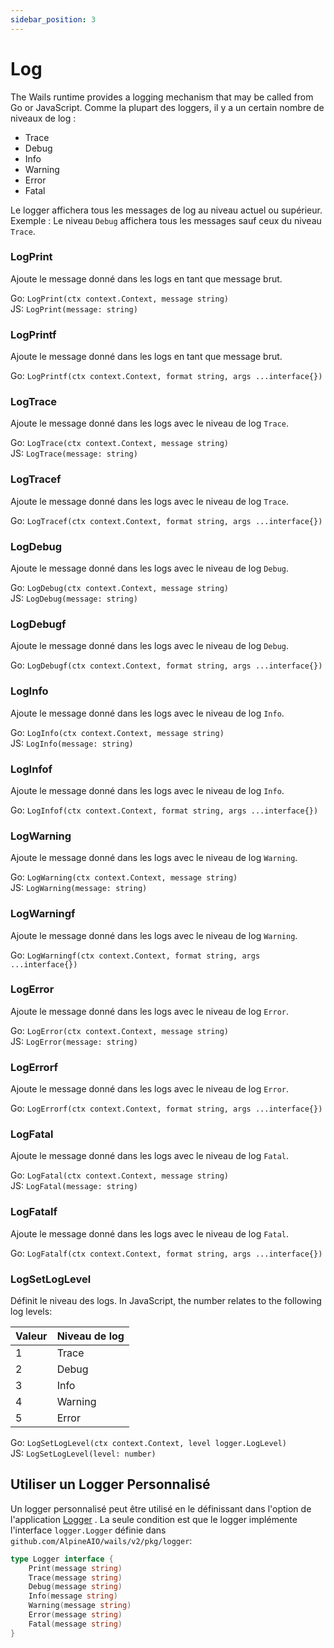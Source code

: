 ```yaml
---
sidebar_position: 3
---
```


# Log

The Wails runtime provides a logging mechanism that may be called from Go or JavaScript. Comme la plupart des loggers, il y a un certain nombre de niveaux de log :

- Trace
- Debug
- Info
- Warning
- Error
- Fatal

Le logger affichera tous les messages de log au niveau actuel ou supérieur. Exemple : Le niveau `Debug` affichera tous les messages sauf ceux du niveau `Trace`.

### LogPrint

Ajoute le message donné dans les logs en tant que message brut.

Go: `LogPrint(ctx context.Context, message string)`<br/> JS: `LogPrint(message: string)`

### LogPrintf

Ajoute le message donné dans les logs en tant que message brut.

Go: `LogPrintf(ctx context.Context, format string, args ...interface{})`<br/>

### LogTrace

Ajoute le message donné dans les logs avec le niveau de log `Trace`.

Go: `LogTrace(ctx context.Context, message string)`<br/> JS: `LogTrace(message: string)`

### LogTracef

Ajoute le message donné dans les logs avec le niveau de log `Trace`.

Go: `LogTracef(ctx context.Context, format string, args ...interface{})`<br/>

### LogDebug

Ajoute le message donné dans les logs avec le niveau de log `Debug`.

Go: `LogDebug(ctx context.Context, message string)`<br/> JS: `LogDebug(message: string)`

### LogDebugf

Ajoute le message donné dans les logs avec le niveau de log `Debug`.

Go: `LogDebugf(ctx context.Context, format string, args ...interface{})`<br/>

### LogInfo

Ajoute le message donné dans les logs avec le niveau de log `Info`.

Go: `LogInfo(ctx context.Context, message string)`<br/> JS: `LogInfo(message: string)`

### LogInfof

Ajoute le message donné dans les logs avec le niveau de log `Info`.

Go: `LogInfof(ctx context.Context, format string, args ...interface{})`<br/>

### LogWarning

Ajoute le message donné dans les logs avec le niveau de log `Warning`.

Go: `LogWarning(ctx context.Context, message string)`<br/> JS: `LogWarning(message: string)`

### LogWarningf

Ajoute le message donné dans les logs avec le niveau de log `Warning`.

Go: `LogWarningf(ctx context.Context, format string, args ...interface{})`<br/>

### LogError

Ajoute le message donné dans les logs avec le niveau de log `Error`.

Go: `LogError(ctx context.Context, message string)`<br/> JS: `LogError(message: string)`

### LogErrorf

Ajoute le message donné dans les logs avec le niveau de log `Error`.

Go: `LogErrorf(ctx context.Context, format string, args ...interface{})`<br/>

### LogFatal

Ajoute le message donné dans les logs avec le niveau de log `Fatal`.

Go: `LogFatal(ctx context.Context, message string)`<br/> JS: `LogFatal(message: string)`

### LogFatalf

Ajoute le message donné dans les logs avec le niveau de log `Fatal`.

Go: `LogFatalf(ctx context.Context, format string, args ...interface{})`<br/>

### LogSetLogLevel

Définit le niveau des logs. In JavaScript, the number relates to the following log levels:

| Valeur | Niveau de log |
| ------ | ------------- |
| 1      | Trace         |
| 2      | Debug         |
| 3      | Info          |
| 4      | Warning       |
| 5      | Error         |

Go: `LogSetLogLevel(ctx context.Context, level logger.LogLevel)`<br/> JS: `LogSetLogLevel(level: number)`

## Utiliser un Logger Personnalisé

Un logger personnalisé peut être utilisé en le définissant dans l'option de l'application [Logger](../options.mdx#logger) . La seule condition est que le logger implémente l'interface `logger.Logger` définie dans `github.com/AlpineAIO/wails/v2/pkg/logger`:

```go title="logger.go"
type Logger interface {
    Print(message string)
    Trace(message string)
    Debug(message string)
    Info(message string)
    Warning(message string)
    Error(message string)
    Fatal(message string)
}
```
